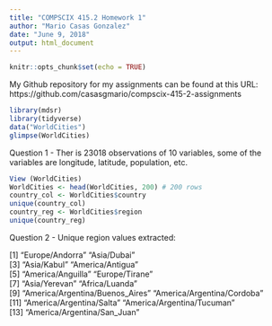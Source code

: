 ```yaml
---
title: "COMPSCIX 415.2 Homework 1"
author: "Mario Casas Gonzalez"
date: "June 9, 2018"
output: html_document
---
```


```r
knitr::opts_chunk$set(echo = TRUE)
```

My Github repository for my assignments can be found at this URL: https://github.com/casasgmario/compscix-415-2-assignments 

```r
library(mdsr)
library(tidyverse)
data("WorldCities")
glimpse(WorldCities)
```

Question 1 - Ther is 23018 observations of 10 variables, some of the variables are longitude, latitude, population, etc. 


```r
View (WorldCities)
WorldCities <- head(WorldCities, 200) # 200 rows
country_col <- WorldCities$country
unique(country_col)
country_reg <- WorldCities$region
unique(country_reg)
```


Question 2 - Unique region values extracted: 

 [1] "Europe/Andorra"                 "Asia/Dubai"                    
 [3] "Asia/Kabul"                     "America/Antigua"               
 [5] "America/Anguilla"               "Europe/Tirane"                 
 [7] "Asia/Yerevan"                   "Africa/Luanda"                 
 [9] "America/Argentina/Buenos_Aires" "America/Argentina/Cordoba"     
[11] "America/Argentina/Salta"        "America/Argentina/Tucuman"     
[13] "America/Argentina/San_Juan"   


